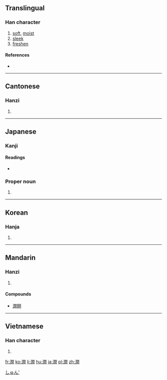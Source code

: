 {{also|润}}
==Translingual==

===Han character===
{{Han char|rn=85|rad=水|as=12|sn=15|four=37120|canj=EANG}}

# [[soft]], [[moist]]
# [[sleek]]
# [[freshen]]

====References====
* {{Han ref|kx=0649.240|dkj=18255|dj=1060.050|hdz=31748.020|uh=6F64|ud=28516|bh=BCED|bd=48365}}

----

==Cantonese==

===Hanzi===
{{yue-hanzi|jyut=|y=yeun6|sim=润}}

# {{defn|lang=yue|sort=水12}}

----

==Japanese==

===Kanji===
{{ja-kanji|grade=c|rs=水12}}

====Readings====
* {{ja-readings|on=[[じゅん]] (jun)|kun=[[うるおう]] (uruou), [[うるむ]] (urumu), [[めぐみ]] (megumi)}}

===Proper noun===
{{ja-pos|k|proper|hira=じゅん|rom=Jun|hidx=しゅん'}}

# {{given name|male|lang=ja}}

[[Category:Japanese male given names|しゅん']]

----

==Korean==

===Hanja===
{{ko-hanja|hangeul=[[륜]]>[[윤]]|eumhun=|rv=ryun>yun|mr=ryun>yun|y=lyun>yun}}

# {{defn|lang=ko|sort=水12}}

----

==Mandarin==

===Hanzi===
{{cmn-hanzi|sim=润|pin=[[rùn]] ([[run4]])|wg=jun<sup>4</sup>}}

# {{defn|lang=cmn|sort=水12}}

====Compounds====
* [[潤餅]]

----

==Vietnamese==

===Han character===
{{vi-hantu|[[nhuận]], [[nhuần]]|rs=水12}}

# {{defn|lang=vi|sort=水12}}

[[fr:潤]]
[[ko:潤]]
[[li:潤]]
[[hu:潤]]
[[ja:潤]]
[[pl:潤]]
[[zh:潤]]